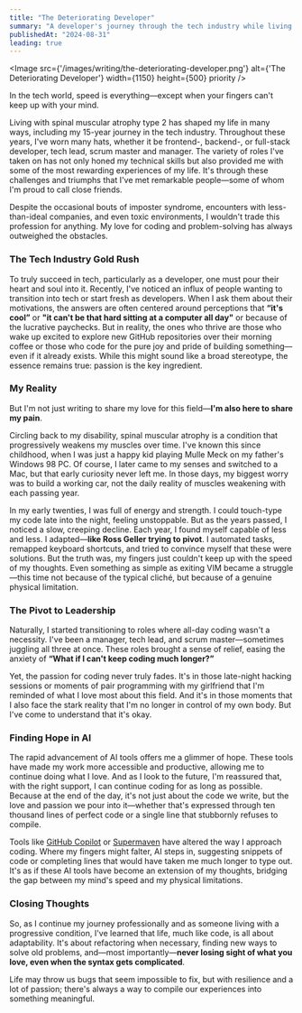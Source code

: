 ```yaml
---
title: "The Deteriorating Developer"
summary: "A developer's journey through the tech industry while living with spinal muscular atrophy type 2, highlighting the passion for coding and the challenges posed by a progressive condition."
publishedAt: "2024-08-31"
leading: true
---
```


<Image src={'/images/writing/the-deteriorating-developer.png'} alt={'The Deteriorating Developer'} width={1150} height={500} priority />

In the tech world, speed is everything—except when your fingers can't keep up with your mind.

Living with spinal muscular atrophy type 2 has shaped my life in many ways, including my 15-year journey in the tech industry. Throughout these years, I've worn many hats, whether it be frontend-, backend-, or full-stack developer, tech lead, scrum master and manager. The variety of roles I've taken on has not only honed my technical skills but also provided me with some of the most rewarding experiences of my life. It's through these challenges and triumphs that I've met remarkable people—some of whom I'm proud to call close friends. 

Despite the occasional bouts of imposter syndrome, encounters with less-than-ideal companies, and even toxic environments, I wouldn't trade this profession for anything. My love for coding and problem-solving has always outweighed the obstacles.

### The Tech Industry Gold Rush

To truly succeed in tech, particularly as a developer, one must pour their heart and soul into it. Recently, I've noticed an influx of people wanting to transition into tech or start fresh as developers. When I ask them about their motivations, the answers are often centered around perceptions that __“it's cool”__ or __"it can't be that hard sitting at a computer all day"__ or because of the lucrative paychecks. But in reality, the ones who thrive are those who wake up excited to explore new GitHub repositories over their morning coffee or those who code for the pure joy and pride of building something—even if it already exists. While this might sound like a broad stereotype, the essence remains true: passion is the key ingredient.

### My Reality

But I'm not just writing to share my love for this field—__I'm also here to share my pain__.

Circling back to my disability, spinal muscular atrophy is a condition that progressively weakens my muscles over time. I've known this since childhood, when I was just a happy kid playing Mulle Meck on my father's Windows 98 PC. Of course, I later came to my senses and switched to a Mac, but that early curiosity never left me. In those days, my biggest worry was to build a working car, not the daily reality of muscles weakening with each passing year.

In my early twenties, I was full of energy and strength. I could touch-type my code late into the night, feeling unstoppable. But as the years passed, I noticed a slow, creeping decline. Each year, I found myself capable of less and less. I adapted—__like Ross Geller trying to pivot__. I automated tasks, remapped keyboard shortcuts, and tried to convince myself that these were solutions. But the truth was, my fingers just couldn't keep up with the speed of my thoughts. Even something as simple as exiting VIM became a struggle—this time not because of the typical cliché, but because of a genuine physical limitation.

### The Pivot to Leadership

Naturally, I started transitioning to roles where all-day coding wasn't a necessity. I've been a manager, tech lead, and scrum master—sometimes juggling all three at once. These roles brought a sense of relief, easing the anxiety of __“What if I can't keep coding much longer?”__

Yet, the passion for coding never truly fades. It's in those late-night hacking sessions or moments of pair programming with my girlfriend that I'm reminded of what I love most about this field. And it's in those moments that I also face the stark reality that I'm no longer in control of my own body. But I've come to understand that it's okay. 


### Finding Hope in AI

The rapid advancement of AI tools offers me a glimmer of hope. These tools have made my work more accessible and productive, allowing me to continue doing what I love. And as I look to the future, I'm reassured that, with the right support, I can continue coding for as long as possible. Because at the end of the day, it's not just about the code we write, but the love and passion we pour into it—whether that's expressed through ten thousand lines of perfect code or a single line that stubbornly refuses to compile.

Tools like [GitHub Copilot](https://github.com/features/copilot) or [Supermaven](https://supermaven.com/) have altered the way I approach coding. Where my fingers might falter, AI steps in, suggesting snippets of code or completing lines that would have taken me much longer to type out. It's as if these AI tools have become an extension of my thoughts, bridging the gap between my mind's speed and my physical limitations.

### Closing Thoughts

So, as I continue my journey professionally and as someone living with a progressive condition, I've learned that life, much like code, is all about adaptability. It's about refactoring when necessary, finding new ways to solve old problems, and—most importantly—__never losing sight of what you love, even when the syntax gets complicated__.

Life may throw us bugs that seem impossible to fix, but with resilience and a lot of passion; there's always a way to compile our experiences into something meaningful.
